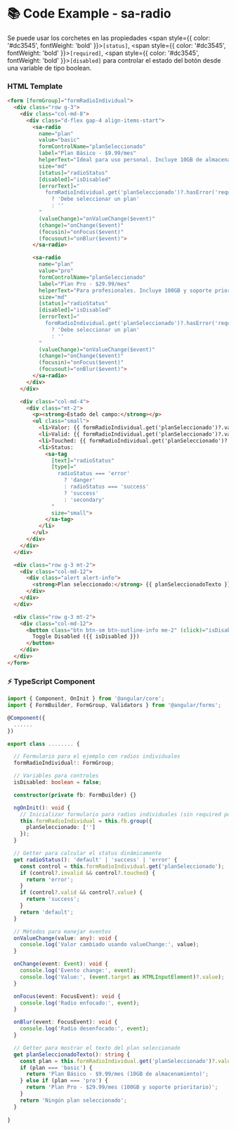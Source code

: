 
<Meta title="Componentes/Forms/Radio/Radio Example" />

# 📚 Code Example - sa-radio

Se puede usar los corchetes en las propiedades <span style={{ color: '#dc3545', fontWeight: 'bold' }}>`[status]`</span>, <span style={{ color: '#dc3545', fontWeight: 'bold' }}>`[required]`</span>, <span style={{ color: '#dc3545', fontWeight: 'bold' }}>`[disabled]`</span> para controlar el estado del botón desde una variable de tipo boolean.

### HTML Template
```html
<form [formGroup]="formRadioIndividual">
  <div class="row g-3">
    <div class="col-md-8">
      <div class="d-flex gap-4 align-items-start">
        <sa-radio
          name="plan"
          value="basic"
          formControlName="planSeleccionado"
          label="Plan Básico - $9.99/mes"
          helperText="Ideal para uso personal. Incluye 10GB de almacenamiento"
          size="md"
          [status]="radioStatus"
          [disabled]="isDisabled"
          [errorText]="
            formRadioIndividual.get('planSeleccionado')?.hasError('required') && formRadioIndividual.get('planSeleccionado')?.touched
              ? 'Debe seleccionar un plan'
              : ''
          "
          (valueChange)="onValueChange($event)"
          (change)="onChange($event)"
          (focusin)="onFocus($event)"
          (focusout)="onBlur($event)">
        </sa-radio>

        <sa-radio
          name="plan"
          value="pro"
          formControlName="planSeleccionado"
          label="Plan Pro - $29.99/mes"
          helperText="Para profesionales. Incluye 100GB y soporte prioritario"
          size="md"
          [status]="radioStatus"
          [disabled]="isDisabled"
          [errorText]="
            formRadioIndividual.get('planSeleccionado')?.hasError('required') && formRadioIndividual.get('planSeleccionado')?.touched
              ? 'Debe seleccionar un plan'
              : ''
          "
          (valueChange)="onValueChange($event)"
          (change)="onChange($event)"
          (focusin)="onFocus($event)"
          (focusout)="onBlur($event)">
        </sa-radio>
      </div>
    </div>

    <div class="col-md-4">
      <div class="mt-2">
        <p><strong>Estado del campo:</strong></p>
        <ul class="small">
          <li>Valor: {{ formRadioIndividual.get('planSeleccionado')?.value || 'vacío' }}</li>
          <li>Valid: {{ formRadioIndividual.get('planSeleccionado')?.valid }}</li>
          <li>Touched: {{ formRadioIndividual.get('planSeleccionado')?.touched }}</li>
          <li>Status:
            <sa-tag
              [text]="radioStatus"
              [type]="
                radioStatus === 'error'
                  ? 'danger'
                  : radioStatus === 'success'
                  ? 'success'
                  : 'secondary'
              "
              size="small">
            </sa-tag>
          </li>
        </ul>
      </div>
    </div>
  </div>

  <div class="row g-3 mt-2">
    <div class="col-md-12">
      <div class="alert alert-info">
        <strong>Plan seleccionado:</strong> {{ planSeleccionadoTexto }}
      </div>
    </div>
  </div>

  <div class="row g-3 mt-2">
    <div class="col-md-12">
      <button class="btn btn-sm btn-outline-info me-2" (click)="isDisabled = !isDisabled">
        Toggle Disabled ({{ isDisabled }})
      </button>
    </div>
  </div>
</form>
```

### ⚡ TypeScript Component

```typescript
import { Component, OnInit } from '@angular/core';
import { FormBuilder, FormGroup, Validators } from '@angular/forms';

@Component({
  ......
})

export class ........ {

  // Formulario para el ejemplo con radios individuales
  formRadioIndividual!: FormGroup;

  // Variables para controles
  isDisabled: boolean = false;

  constructor(private fb: FormBuilder) {}

  ngOnInit(): void {
    // Inicializar formulario para radios individuales (sin required por defecto)
    this.formRadioIndividual = this.fb.group({
      planSeleccionado: ['']
    });
  }

  // Getter para calcular el status dinámicamente
  get radioStatus(): 'default' | 'success' | 'error' {
    const control = this.formRadioIndividual.get('planSeleccionado');
    if (control?.invalid && control?.touched) {
      return 'error';
    }
    if (control?.valid && control?.value) {
      return 'success';
    }
    return 'default';
  }

  // Métodos para manejar eventos
  onValueChange(value: any): void {
    console.log('Valor cambiado usando valueChange:', value);
  }

  onChange(event: Event): void {
    console.log('Evento change:', event);
    console.log('Value:', (event.target as HTMLInputElement)?.value);
  }

  onFocus(event: FocusEvent): void {
    console.log('Radio enfocado:', event);
  }

  onBlur(event: FocusEvent): void {
    console.log('Radio desenfocado:', event);
  }

  // Getter para mostrar el texto del plan seleccionado
  get planSeleccionadoTexto(): string {
    const plan = this.formRadioIndividual.get('planSeleccionado')?.value;
    if (plan === 'basic') {
      return 'Plan Básico - $9.99/mes (10GB de almacenamiento)';
    } else if (plan === 'pro') {
      return 'Plan Pro - $29.99/mes (100GB y soporte prioritario)';
    }
    return 'Ningún plan seleccionado';
  }
  
}
```